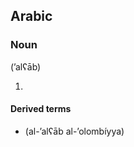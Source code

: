==Arabic==

===Noun===
{{Arab|'''ألعاب'''}} (’alʕāb)

# {{plural of|لعب|lang=ar}}

====Derived terms====
*{{Arab|[[الألعاب الأولمبية]]}} (al-’alʕāb al-’olombíyya)